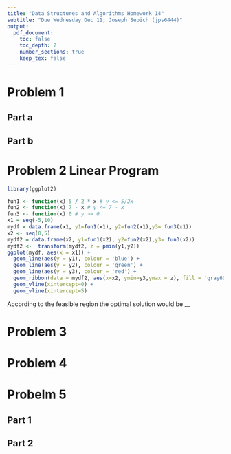```yaml
---
title: "Data Structures and Algorithms Homework 14"
subtitle: "Due Wednesday Dec 11; Joseph Sepich (jps6444)"
output:
  pdf_document:
    toc: false
    toc_depth: 2
    number_sections: true
    keep_tex: false
---
```



# Problem 1

## Part a

\pagebreak

## Part b

\pagebreak

# Problem 2 Linear Program

```r
library(ggplot2)

```

```r
fun1 <- function(x) 5 / 2 * x # y <= 5/2x
fun2 <- function(x) 7 - x # y <= 7 - x
fun3 <- function(x) 0 # y >= 0
x1 = seq(-5,10)
mydf = data.frame(x1, y1=fun1(x1), y2=fun2(x1),y3= fun3(x1))
x2 <- seq(0,5)
mydf2 = data.frame(x2, y1=fun1(x2), y2=fun2(x2),y3= fun3(x2))
mydf2 <-  transform(mydf2, z = pmin(y1,y2))
ggplot(mydf, aes(x = x1)) + 
  geom_line(aes(y = y1), colour = 'blue') +
  geom_line(aes(y = y2), colour = 'green') +
  geom_line(aes(y = y3), colour = 'red') +
  geom_ribbon(data = mydf2, aes(x=x2, ymin=y3,ymax = z), fill = 'gray60') +
  geom_vline(xintercept=0) +
  geom_vline(xintercept=5)
```

According to the feasible region the optimal solution would be __

\pagebreak

# Problem 3

\pagebreak

# Problem 4

\pagebreak

# Probelm 5

## Part 1

\pagebreak

## Part 2





























